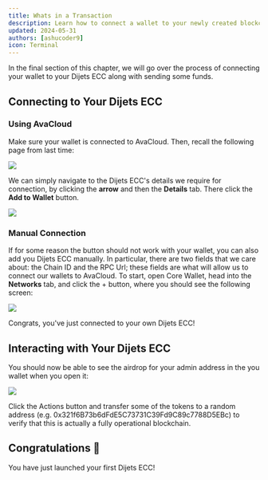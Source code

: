 ```yaml
---
title: Whats in a Transaction
description: Learn how to connect a wallet to your newly created blockchain.
updated: 2024-05-31
authors: [ashucoder9]
icon: Terminal
---
```


In the final section of this chapter, we will go over the process of connecting your wallet to your Dijets ECC along with sending some funds.

## Connecting to Your Dijets ECC

### Using AvaCloud

Make sure your wallet is connected to AvaCloud. Then, recall the following page from last time:

![](/course-images/dijets-fundamentals/24.png)

We can simply navigate to the Dijets ECC's details we require for connection, by clicking the **arrow** and then the **Details** tab. There click the **Add to Wallet** button.

![](/course-images/dijets-fundamentals/25.png)

### Manual Connection

If for some reason the button should not work with your wallet, you can also add you Dijets ECC manually. In particular, there are two fields that we care about: the Chain ID and the RPC Url; these fields are what will allow us to connect our wallets to AvaCloud. To start, open Core Wallet, head into the **Networks** tab, and click the + button, where you should see the following screen:

![](/course-images/dijets-fundamentals/26.png)

Congrats, you've just connected to your own Dijets ECC!

## Interacting with Your Dijets ECC

You should now be able to see the airdrop for your admin address in the you wallet when you open it:

![](/course-images/dijets-fundamentals/27.png)

Click the Actions button and transfer some of the tokens to a random address (e.g. 0x321f6B73b6dFdE5C73731C39Fd9C89c7788D5EBc) to verify that this is actually a fully operational blockchain.

## Congratulations 🎉

You have just launched your first Dijets ECC!
